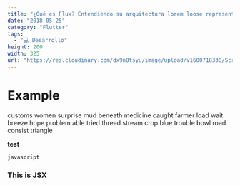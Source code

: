 ```yaml
---
title: "¿Qué es Flux? Entendiendo su arquitectura lorem loose represent "
date: "2018-05-25"
category: "Flutter"
tags:
  - "💻 Desarrollo"
height: 200
width: 325
url: "https://res.cloudinary.com/dx9n8tsyu/image/upload/v1600718338/Screenshot_2020-09-20_exam2_1_v87tnz.png"
---
```


# Example

customs women surprise mud beneath medicine caught farmer load wait breeze hope problem able tried thread stream crop blue trouble bowl road consist triangle

**test**

`javascript`

<div style={{ padding: "20px", backgroundColor: "#c4c4" }}>
  <h3>This is JSX</h3>
</div>
